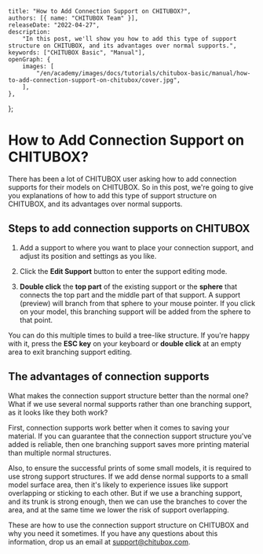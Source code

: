 	title: "How to Add Connection Support on CHITUBOX?",
	authors: [{ name: "CHITUBOX Team" }],
	releaseDate: "2022-04-27",
	description:
		"In this post, we'll show you how to add this type of support structure on CHITUBOX, and its advantages over normal supports.",
	keywords: ["CHITUBOX Basic", "Manual"],
	openGraph: {
		images: [
			"/en/academy/images/docs/tutorials/chitubox-basic/manual/how-to-add-connection-support-on-chitubox/cover.jpg",
		],
	},
};

# How to Add Connection Support on CHITUBOX?

There has been a lot of CHITUBOX user asking how to add connection supports for their models on CHITUBOX. So in this post, we're going to give you explanations of how to add this type of support structure on CHITUBOX, and its advantages over normal supports.

## Steps to add connection supports on CHITUBOX

1. Add a support to where you want to place your connection support, and adjust its position and settings as you like.

1. Click the **Edit Support** button to enter the support editing mode.

    <ImageContainer>
    	<AntdImage
    		alt="Edit Support button"
    		src={
    			"/en/academy/images/docs/tutorials/chitubox-basic/manual/how-to-add-connection-support-on-chitubox/edit-support-button.png"
    		}
    	/>
    </ImageContainer>

1. **Double click** the **top part** of the existing support or the **sphere** that connects the top part and the middle part of that support. A support (preview) will branch from that sphere to your mouse pointer. If you click on your model, this branching support will be added from the sphere to that point.

You can do this multiple times to build a tree-like structure. If you're happy with it, press the **ESC key** on your keyboard or **double click** at an empty area to exit branching support editing.

<ImageContainer>
	<AntdImage
		alt="add connection supports"
		src={
			"/en/academy/images/docs/tutorials/chitubox-basic/manual/how-to-add-connection-support-on-chitubox/add-connection-supports.gif"
		}
	/>
</ImageContainer>

## The advantages of connection supports

What makes the connection support structure better than the normal one? What if we use several normal supports rather than one branching support, as it looks like they both work?

First, connection supports work better when it comes to saving your material. If you can guarantee that the connection support structure you've added is reliable, then one branching support saves more printing material than multiple normal structures.

Also, to ensure the successful prints of some small models, it is required to use strong support structures. If we add dense normal supports to a small model surface area, then it's likely to experience issues like support overlapping or sticking to each other. But if we use a branching support, and its trunk is strong enough, then we can use the branches to cover the area, and at the same time we lower the risk of support overlapping.

These are how to use the connection support structure on CHITUBOX and why you need it sometimes. If you have any questions about this information, drop us an email at <Link href="mailto:support@chitubox.com">support@chitubox.com</Link>.
